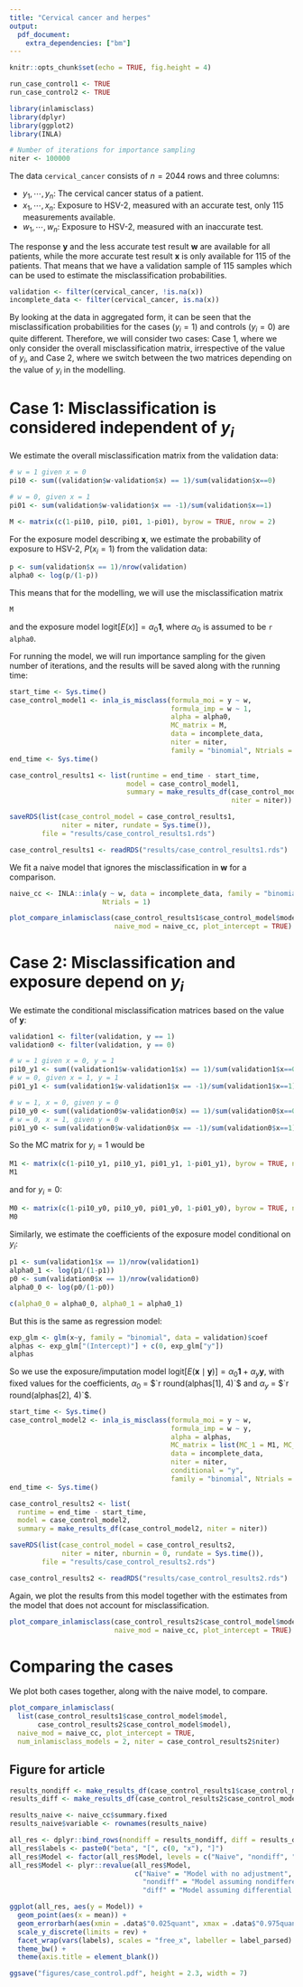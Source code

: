 ```yaml
---
title: "Cervical cancer and herpes"
output: 
  pdf_document:
    extra_dependencies: ["bm"]
---
```


```r
knitr::opts_chunk$set(echo = TRUE, fig.height = 4)
```

```r
run_case_control1 <- TRUE
run_case_control2 <- TRUE
```


```r
library(inlamisclass)
library(dplyr)
library(ggplot2)
library(INLA)
```

```r
# Number of iterations for importance sampling
niter <- 100000
```


The data `cervical_cancer` consists of $n = 2044$ rows and three columns:

- $y_1, \cdots, y_n$: The cervical cancer status of a patient.
- $x_1, \cdots, x_n$: Exposure to HSV-2, measured with an accurate test, only 115 measurements available.
- $w_1, \cdots, w_n$: Exposure to HSV-2, measured with an inaccurate test.

The response $\bm{y}$ and the less accurate test result $\bm{w}$ are available for all patients, while the more accurate test result $\bm{x}$ is only available for 115 of the patients. That means that we have a validation sample of 115 samples which can be used to estimate the misclassification probabilities.

```r
validation <- filter(cervical_cancer, !is.na(x))
incomplete_data <- filter(cervical_cancer, is.na(x))
```

By looking at the data in aggregated form, it can be seen that the misclassification probabilities for the cases ($y_i = 1$) and controls ($y_i = 0$) are quite different. Therefore, we will consider two cases: Case 1, where we only consider the overall misclassification matrix, irrespective of the value of $y_i$, and Case 2, where we switch between the two matrices depending on the value of $y_i$ in the modelling. 

# Case 1: Misclassification is considered independent of $y_i$

We estimate the overall misclassification matrix from the validation data:

```r
# w = 1 given x = 0
pi10 <- sum((validation$w-validation$x) == 1)/sum(validation$x==0)

# w = 0, given x = 1
pi01 <- sum(validation$w-validation$x == -1)/sum(validation$x==1)

M <- matrix(c(1-pi10, pi10, pi01, 1-pi01), byrow = TRUE, nrow = 2)
```

For the exposure model describing $\bm{x}$, we estimate the probability of exposure to HSV-2, $P(x_i = 1)$ from the validation data:

```r
p <- sum(validation$x == 1)/nrow(validation)
alpha0 <- log(p/(1-p))
```

This means that for the modelling, we will use the misclassification matrix 
```r
M
```
and the exposure model $\text{logit}[E(x)] = \alpha_0 \bm{1}$, where $\alpha_0$ is assumed to be `r alpha0`. 

For running the model, we will run importance sampling for the given number of iterations, and the results will be saved along with the running time:

```r
start_time <- Sys.time()
case_control_model1 <- inla_is_misclass(formula_moi = y ~ w,
                                        formula_imp = w ~ 1,
                                        alpha = alpha0,
                                        MC_matrix = M,
                                        data = incomplete_data,
                                        niter = niter,
                                        family = "binomial", Ntrials = 1)
end_time <- Sys.time()

case_control_results1 <- list(runtime = end_time - start_time, 
                             model = case_control_model1,
                             summary = make_results_df(case_control_model1, 
                                                       niter = niter))

saveRDS(list(case_control_model = case_control_results1,
             niter = niter, rundate = Sys.time()),
        file = "results/case_control_results1.rds")
```

```r
case_control_results1 <- readRDS("results/case_control_results1.rds")
```

We fit a naive model that ignores the misclassification in $\bm{w}$ for a comparison.

```r
naive_cc <- INLA::inla(y ~ w, data = incomplete_data, family = "binomial", 
                       Ntrials = 1)
```

```r
plot_compare_inlamisclass(case_control_results1$case_control_model$model, 
                          naive_mod = naive_cc, plot_intercept = TRUE)
```


# Case 2: Misclassification and exposure depend on $y_i$

We estimate the conditional misclassification matrices based on the value of $\bm{y}$: 

```r
validation1 <- filter(validation, y == 1)
validation0 <- filter(validation, y == 0)

# w = 1 given x = 0, y = 1
pi10_y1 <- sum((validation1$w-validation1$x) == 1)/sum(validation1$x==0)
# w = 0, given x = 1, y = 1
pi01_y1 <- sum(validation1$w-validation1$x == -1)/sum(validation1$x==1)

# w = 1, x = 0, given y = 0
pi10_y0 <- sum((validation0$w-validation0$x) == 1)/sum(validation0$x==0)
# w = 0, x = 1, given y = 0
pi01_y0 <- sum(validation0$w-validation0$x == -1)/sum(validation0$x==1)
```

So the MC matrix for $y_i = 1$ would be
```r
M1 <- matrix(c(1-pi10_y1, pi10_y1, pi01_y1, 1-pi01_y1), byrow = TRUE, nrow = 2)
M1
```

and for $y_i = 0$:
```r
M0 <- matrix(c(1-pi10_y0, pi10_y0, pi01_y0, 1-pi01_y0), byrow = TRUE, nrow = 2)
M0
```

Similarly, we estimate the coefficients of the exposure model conditional on $y_i$:

```r
p1 <- sum(validation1$x == 1)/nrow(validation1)
alpha0_1 <- log(p1/(1-p1))
p0 <- sum(validation0$x == 1)/nrow(validation0)
alpha0_0 <- log(p0/(1-p0))
```

```r
c(alpha0_0 = alpha0_0, alpha0_1 = alpha0_1)
```

But this is the same as regression model:
```r
exp_glm <- glm(x~y, family = "binomial", data = validation)$coef
alphas <- exp_glm["(Intercept)"] + c(0, exp_glm["y"])
alphas
```
So we use the exposure/imputation model $\text{logit}[E(\bm{x}\mid \bm{y})] = \alpha_0 \bm{1}+ \alpha_y \bm{y}$, with fixed values for the coefficients, $\alpha_0$ = $`r round(alphas[1], 4)`$ and $\alpha_y$ = $`r round(alphas[2], 4)`$.

```r
start_time <- Sys.time()
case_control_model2 <- inla_is_misclass(formula_moi = y ~ w,
                                        formula_imp = w ~ y,
                                        alpha = alphas,
                                        MC_matrix = list(MC_1 = M1, MC_0 = M0),
                                        data = incomplete_data,
                                        niter = niter,
                                        conditional = "y",
                                        family = "binomial", Ntrials = 1)
end_time <- Sys.time()

case_control_results2 <- list(
  runtime = end_time - start_time, 
  model = case_control_model2,
  summary = make_results_df(case_control_model2, niter = niter))

saveRDS(list(case_control_model = case_control_results2,
             niter = niter, nburnin = 0, rundate = Sys.time()),
        file = "results/case_control_results2.rds")
```

```r
case_control_results2 <- readRDS("results/case_control_results2.rds")
```


Again, we plot the results from this model together with the estimates from the model that does not account for misclassification.

```r
plot_compare_inlamisclass(case_control_results2$case_control_model$model,
                          naive_mod = naive_cc, plot_intercept = TRUE)
```

# Comparing the cases

We plot both cases together, along with the naive model, to compare.


```r
plot_compare_inlamisclass(
  list(case_control_results1$case_control_model$model,
       case_control_results2$case_control_model$model),
  naive_mod = naive_cc, plot_intercept = TRUE,
  num_inlamisclass_models = 2, niter = case_control_results2$niter)
```


## Figure for article

```r
results_nondiff <- make_results_df(case_control_results1$case_control_model$model)$moi
results_diff <- make_results_df(case_control_results2$case_control_model$model)$moi

results_naive <- naive_cc$summary.fixed
results_naive$variable <- rownames(results_naive)

all_res <- dplyr::bind_rows(nondiff = results_nondiff, diff = results_diff, Naive = results_naive, .id = "Model")
all_res$labels <- paste0("beta", "[", c(0, "x"), "]")
all_res$Model <- factor(all_res$Model, levels = c("Naive", "nondiff", "diff"))
all_res$Model <- plyr::revalue(all_res$Model, 
                               c("Naive" = "Model with no adjustment", 
                                 "nondiff" = "Model assuming nondifferential MC", 
                                 "diff" = "Model assuming differential MC"))

ggplot(all_res, aes(y = Model)) +
  geom_point(aes(x = mean)) +
  geom_errorbarh(aes(xmin = .data$"0.025quant", xmax = .data$"0.975quant"), height = .2) +
  scale_y_discrete(limits = rev) +
  facet_wrap(vars(labels), scales = "free_x", labeller = label_parsed) +
  theme_bw() +
  theme(axis.title = element_blank())

ggsave("figures/case_control.pdf", height = 2.3, width = 7)
```




